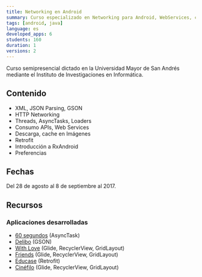 ```yaml
---
title: Networking en Android
summary: Curso especializado en Networking para Android, WebServices, consumo de APIs, Threads.
tags: [android, java]
language: es
developed_apps: 6
students: 160
duration: 1
versions: 2
---
```

Curso semipresencial dictado en la Universidad Mayor de San Andrés mediante el Instituto de Investigaciones en Informática.

## Contenido

* XML, JSON Parsing, GSON
* HTTP Networking
* Threads, AsyncTasks, Loaders
* Consumo APIs, Web Services
* Descarga, cache en Imágenes
* Retrofit
* Introducción a RxAndroid
* Preferencias

## Fechas

Del 28 de agosto al 8 de septiembre al 2017.

## Recursos

### Aplicaciones desarrolladas

* [60 segundos](https://github.com/alvareztech/CNA-60segundos) (AsyncTask)
* [Delibo](https://github.com/alvareztech/CNA-Delibo) (GSON)
* [With Love](https://github.com/alvareztech/CNA-WithLove) (Glide, RecyclerView, GridLayout)
* [Friends](https://github.com/alvareztech/CNA-Friends) (Glide, RecyclerView, GridLayout)
* [Educase](https://github.com/alvareztech/CNA-Educase) (Retrofit)
* [Cinéfilo](https://github.com/alvareztech/CNA-Cinefilo) (Glide, RecyclerView, GridLayout)
